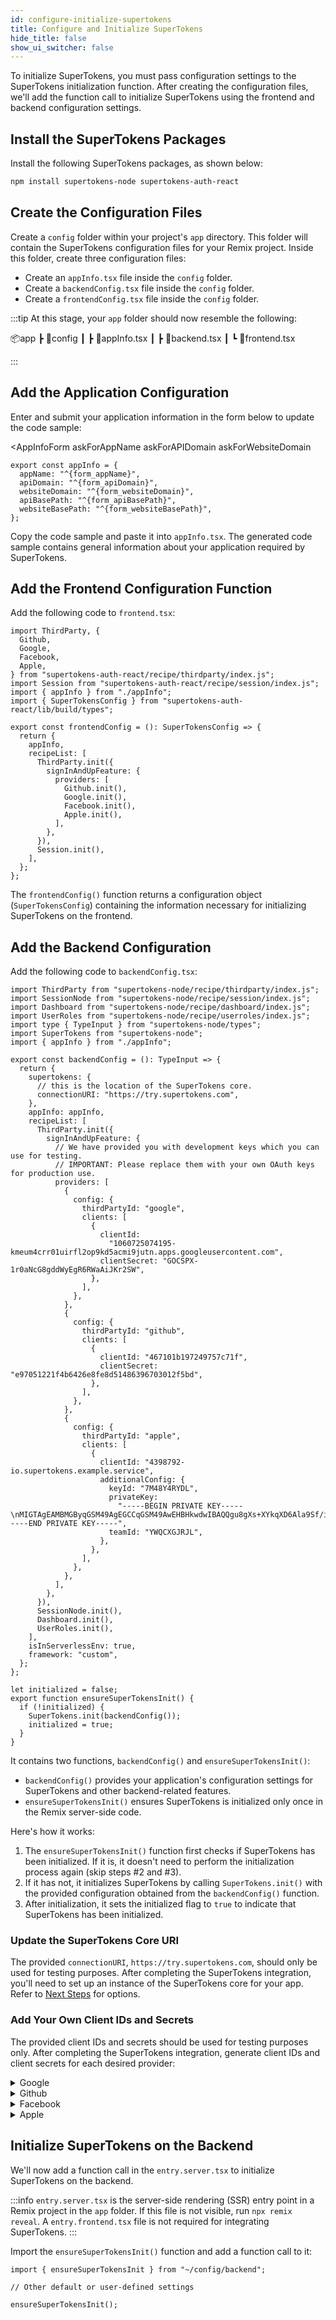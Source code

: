 ```yaml
---
id: configure-initialize-supertokens
title: Configure and Initialize SuperTokens
hide_title: false
show_ui_switcher: false
---
```


<!-- COPY SECTION -->
<!-- ./thirdpartyemailpassword/remix/configure-initialize-supertokens.mdx -->
<!-- 1 -->


To initialize SuperTokens, you must pass configuration settings to the SuperTokens initialization function. After creating the configuration files, we'll add the function call to initialize SuperTokens using the frontend and backend configuration settings.

## Install the SuperTokens Packages

Install the following SuperTokens packages, as shown below:

```bash
npm install supertokens-node supertokens-auth-react
```

## Create the Configuration Files

Create a `config` folder within your project's `app` directory. This folder will contain the SuperTokens configuration files for your Remix project. Inside this folder, create three configuration files:

- Create an `appInfo.tsx` file inside the `config` folder.
- Create a `backendConfig.tsx` file inside the `config` folder.
- Create a `frontendConfig.tsx` file inside the `config` folder.

:::tip
At this stage, your `app` folder should now resemble the following:

📦app
┣ 📂config
┃ ┣ 📜appInfo.tsx
┃ ┣ 📜backend.tsx
┃ ┗ 📜frontend.tsx

:::

## Add the Application Configuration

Enter and submit your application information in the form below to update the code sample:

<AppInfoForm
  askForAppName
  askForAPIDomain
  askForWebsiteDomain
>

```tsx title="app/config/appInfo.ts"
export const appInfo = {
  appName: "^{form_appName}",
  apiDomain: "^{form_apiDomain}",
  websiteDomain: "^{form_websiteDomain}",
  apiBasePath: "^{form_apiBasePath}",
  websiteBasePath: "^{form_websiteBasePath}",
};
```

Copy the code sample and paste it into `appInfo.tsx`. The generated code sample contains general information about your application required by SuperTokens.

## Add the Frontend Configuration Function

Add the following code to `frontend.tsx`:

<!-- END COPY SECTION -->

```tsx title="app/config/frontend.tsx"
import ThirdParty, {
  Github,
  Google,
  Facebook,
  Apple,
} from "supertokens-auth-react/recipe/thirdparty/index.js";
import Session from "supertokens-auth-react/recipe/session/index.js";
import { appInfo } from "./appInfo";
import { SuperTokensConfig } from "supertokens-auth-react/lib/build/types";

export const frontendConfig = (): SuperTokensConfig => {
  return {
    appInfo,
    recipeList: [
      ThirdParty.init({
        signInAndUpFeature: {
          providers: [
            Github.init(),
            Google.init(),
            Facebook.init(),
            Apple.init(),
          ],
        },
      }),
      Session.init(),
    ],
  };
};
```

<!-- COPY SECTION -->
<!-- ./thirdpartyemailpassword/remix/configure-initialize-supertokens.mdx -->
<!-- 2 -->

The `frontendConfig()` function returns a configuration object (`SuperTokensConfig`) containing the information necessary for initializing SuperTokens on the frontend.

## Add the Backend Configuration

Add the following code to `backendConfig.tsx`:

<!-- END COPY SECTION -->

```tsx title="/config/backendConfig.tsx"
import ThirdParty from "supertokens-node/recipe/thirdparty/index.js";
import SessionNode from "supertokens-node/recipe/session/index.js";
import Dashboard from "supertokens-node/recipe/dashboard/index.js";
import UserRoles from "supertokens-node/recipe/userroles/index.js";
import type { TypeInput } from "supertokens-node/types";
import SuperTokens from "supertokens-node";
import { appInfo } from "./appInfo";

export const backendConfig = (): TypeInput => {
  return {
    supertokens: {
      // this is the location of the SuperTokens core.
      connectionURI: "https://try.supertokens.com",
    },
    appInfo: appInfo,
    recipeList: [
      ThirdParty.init({
        signInAndUpFeature: {
          // We have provided you with development keys which you can use for testing.
          // IMPORTANT: Please replace them with your own OAuth keys for production use.
          providers: [
            {
              config: {
                thirdPartyId: "google",
                clients: [
                  {
                    clientId:
                      "1060725074195-kmeum4crr01uirfl2op9kd5acmi9jutn.apps.googleusercontent.com",
                    clientSecret: "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",
                  },
                ],
              },
            },
            {
              config: {
                thirdPartyId: "github",
                clients: [
                  {
                    clientId: "467101b197249757c71f",
                    clientSecret: "e97051221f4b6426e8fe8d51486396703012f5bd",
                  },
                ],
              },
            },
            {
              config: {
                thirdPartyId: "apple",
                clients: [
                  {
                    clientId: "4398792-io.supertokens.example.service",
                    additionalConfig: {
                      keyId: "7M48Y4RYDL",
                      privateKey:
                        "-----BEGIN PRIVATE KEY-----\nMIGTAgEAMBMGByqGSM49AgEGCCqGSM49AwEHBHkwdwIBAQQgu8gXs+XYkqXD6Ala9Sf/iJXzhbwcoG5dMh1OonpdJUmgCgYIKoZIzj0DAQehRANCAASfrvlFbFCYqn3I2zeknYXLwtH30JuOKestDbSfZYxZNMqhF/OzdZFTV0zc5u5s3eN+oCWbnvl0hM+9IW0UlkdA\n-----END PRIVATE KEY-----",
                      teamId: "YWQCXGJRJL",
                    },
                  },
                ],
              },
            },
          ],
        },
      }),
      SessionNode.init(),
      Dashboard.init(),
      UserRoles.init(),
    ],
    isInServerlessEnv: true,
    framework: "custom",
  };
};

let initialized = false;
export function ensureSuperTokensInit() {
  if (!initialized) {
    SuperTokens.init(backendConfig());
    initialized = true;
  }
}
```

<!-- COPY SECTION -->
<!-- ./thirdpartyemailpassword/remix/configure-initialize-supertokens.mdx -->
<!-- 3 -->

It contains two functions, `backendConfig()` and `ensureSuperTokensInit()`:

- `backendConfig()` provides your application's configuration settings for SuperTokens and other backend-related features.
- `ensureSuperTokensInit()` ensures SuperTokens is initialized only once in the Remix server-side code.

Here's how it works:

1. The `ensureSuperTokensInit()` function first checks if SuperTokens has been initialized. If it is, it doesn't need to perform the initialization process again (skip steps #2 and #3).
2. If it has not, it initializes SuperTokens by calling `SuperTokens.init()` with the provided configuration obtained from the `backendConfig()` function.
3. After initialization, it sets the initialized flag to `true` to indicate that SuperTokens has been initialized.

### Update the SuperTokens Core URI

The provided `connectionURI`, `https://try.supertokens.com`, should only be used for testing purposes. After completing the SuperTokens integration, you'll need to set up an instance of the SuperTokens core for your app. Refer to [Next Steps](./next-steps.mdx) for options.

### Add Your Own Client IDs and Secrets

The provided client IDs and secrets should be used for testing purposes only. After completing the SuperTokens integration, generate client IDs and client secrets for each desired provider:

<details>
<summary>Google</summary>

- Generate your `clientId` and `clientSecret` by following the [docs here](https://support.google.com/cloud/answer/6158849?hl=en).
- Set the authorisation callback URL to `^{form_websiteDomain}^{form_websiteBasePathForCallbacks}/callback/google`.

</details>

<details>
<summary>Github</summary>

- Generate your `clientId` and `clientSecret` by following the [docs here](https://docs.github.com/en/developers/apps/creating-an-oauth-app).
- Set the authorisation callback URL to `^{form_websiteDomain}^{form_websiteBasePathForCallbacks}/callback/github`.

</details>

<details>
<summary>Facebook</summary>

- Generate your `clientId` and `clientSecret` by following the [docs here](https://developers.facebook.com/docs/development/create-an-app).
- Set the authorisation callback URL to `^{form_websiteDomain}^{form_websiteBasePathForCallbacks}/callback/facebook`.

:::info Note
Make sure to enable `https` to use the test users of the Facebook app. On `http://localhost`, only the admin user can verify the login flow.
:::

</details>

<details>
<summary>Apple</summary>

- Generate your `clientId` and `clientSecret` by following [this article](https://medium.com/identity-beyond-borders/how-to-configure-sign-in-with-apple-77c61e336003).
- Set the authorisation callback URL to `^{form_apiDomain}^{form_apiBasePathForCallbacks}/callback/apple`. Note that Apple doesn't allow `localhost` in the URL. If you are in dev mode, you can use the dev keys we have provided above.

</details>

</AppInfoForm>

## Initialize SuperTokens on the Backend

We'll now add a function call in the `entry.server.tsx` to initialize SuperTokens on the backend.

:::info
`entry.server.tsx` is the server-side rendering (SSR) entry point in a Remix project in the `app` folder. If this file is not visible, run `npx remix reveal`. A `entry.frontend.tsx` file is not required for integrating SuperTokens.
:::

Import the `ensureSuperTokensInit()` function and add a function call to it:

```tsx title="app/entry.server.tsx"
import { ensureSuperTokensInit } from "~/config/backend";

// Other default or user-defined settings

ensureSuperTokensInit();
```

<!-- END COPY SECTION -->
